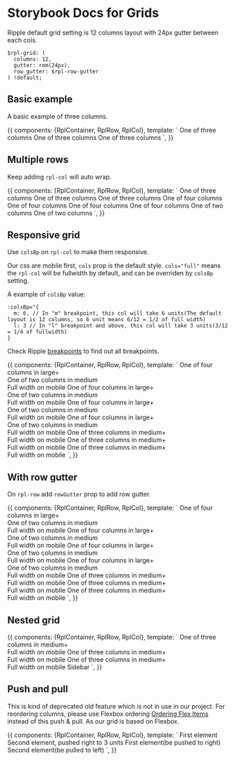 
<Meta title="Atoms|Grid"/>

# Storybook Docs for Grids

Ripple default grid setting is 12 columns layout with 24px gutter between each cols.

```
$rpl-grid: (
  columns: 12,
  gutter: rem(24px),
  row_gutter: $rpl-row-gutter
) !default;
```

## Basic example

A basic example of three columns.

<Preview>
  <Story name="basic">
    {{
      components: {RplContainer, RplRow, RplCol},
      template: `
  <RplContainer class="demo-grid">
    <rpl-row>
      <rpl-col cols=4>One of three columns</rpl-col>
      <rpl-col cols=4>One of three columns</rpl-col>
      <rpl-col cols=4>One of three columns</rpl-col>
    </rpl-row>
  </RplContainer>`,
    }}
  </Story>
</Preview>

## Multiple rows

Keep adding `rpl-col` will auto wrap.

<Preview>
  <Story name="multiple rows">
    {{
      components: {RplContainer, RplRow, RplCol},
      template: `
  <RplContainer class="demo-grid">
    <rpl-row>
      <rpl-col cols=4>One of three columns</rpl-col>
      <rpl-col cols=4>One of three columns</rpl-col>
      <rpl-col cols=4>One of three columns</rpl-col>
      <rpl-col cols=3>One of four columns</rpl-col>
      <rpl-col cols=3>One of four columns</rpl-col>
      <rpl-col cols=3>One of four columns</rpl-col>
      <rpl-col cols=3>One of four columns</rpl-col>
      <rpl-col cols=6>One of two columns</rpl-col>
      <rpl-col cols=6>One of two columns</rpl-col>
    </rpl-row>
  </RplContainer>`,
    }}
  </Story>
</Preview>

## Responsive grid

Use `colsBp` on `rpl-col` to make them responsive.

Our css are mobile first, `cols` prop is the default style. `cols="full"` means the `rpl-col` will be fullwidth by default, and can be overriden by `colsBp` setting.

A example of `colsBp` value:
```
:colsBp="{
  m: 6, // In "m" breakpoint, this col will take 6 units(The default layout is 12 columns, so 6 unit means 6/12 = 1/2 of full width)
  l: 3 // In "l" breakpoint and above, this col will take 3 units(3/12 = 1/4 of fullwidth)
}
```
Check Ripple [breakpoints](https://ripple.sdp.vic.gov.au/?path=/story/atoms-global--breakpoints) to find out all breakpoints.

<Preview>
  <Story name="responsive" height="300px">
    {{
      components: {RplContainer, RplRow, RplCol},
      template: `
  <RplContainer class="demo-grid">
    <rpl-row>
      <rpl-col cols="full" :colsBp="{m: 6, l: 3}">
        One of four columns in large+<br/>
        One of two columns in medium<br/>
        Full width on mobile
      </rpl-col>
      <rpl-col cols="full" :colsBp="{m: 6, l: 3}">
        One of four columns in large+<br/>
        One of two columns in medium<br/>
        Full width on mobile
      </rpl-col>
      <rpl-col cols="full" :colsBp="{m: 6, l: 3}">
        One of four columns in large+<br/>
        One of two columns in medium<br/>
        Full width on mobile
      </rpl-col>
      <rpl-col cols="full" :colsBp="{m: 6, l: 3}">
        One of four columns in large+<br/>
        One of two columns in medium<br/>
        Full width on mobile
      </rpl-col>
      <rpl-col cols="full" :colsBp="{m: 4}">
        One of three columns in medium+<br/>
        Full width on mobile
      </rpl-col>
      <rpl-col cols="full" :colsBp="{m: 4}">
        One of three columns in medium+<br/>
        Full width on mobile
      </rpl-col>
      <rpl-col cols="full" :colsBp="{m: 4}">
        One of three columns in medium+ <br/>
        Full width on mobile
      </rpl-col>
    </rpl-row>
  </RplContainer>`,
    }}
  </Story>
</Preview>

## With row gutter

On `rpl-row` add `rowGutter` prop to add row gutter.

<Preview>
  <Story name="row gutter" height="300px">
    {{
      components: {RplContainer, RplRow, RplCol},
      template: `
  <RplContainer class="demo-grid">
    <rpl-row rowGutter>
      <rpl-col cols="full" :colsBp="{m: 6, l: 3}">
        One of four columns in large+<br/>
        One of two columns in medium<br/>
        Full width on mobile
      </rpl-col>
      <rpl-col cols="full" :colsBp="{m: 6, l: 3}">
        One of four columns in large+<br/>
        One of two columns in medium<br/>
        Full width on mobile
      </rpl-col>
      <rpl-col cols="full" :colsBp="{m: 6, l: 3}">
        One of four columns in large+<br/>
        One of two columns in medium<br/>
        Full width on mobile
      </rpl-col>
      <rpl-col cols="full" :colsBp="{m: 6, l: 3}">
        One of four columns in large+<br/>
        One of two columns in medium<br/>
        Full width on mobile
      </rpl-col>
      <rpl-col cols="full" :colsBp="{m: 4}">
        One of three columns in medium+<br/>
        Full width on mobile
      </rpl-col>
      <rpl-col cols="full" :colsBp="{m: 4}">
        One of three columns in medium+<br/>
        Full width on mobile
      </rpl-col>
      <rpl-col cols="full" :colsBp="{m: 4}">
        One of three columns in medium+ <br/>
        Full width on mobile
      </rpl-col>
    </rpl-row>
  </RplContainer>`,
    }}
  </Story>
</Preview>

## Nested grid
<Preview>
  <Story name="nested" height="300px">
    {{
      components: {RplContainer, RplRow, RplCol},
      template: `
  <RplContainer class="demo-grid">
    <rpl-row>
      <rpl-col cols="full" :colsBp="{m: 8}">
        <rpl-row>
          <rpl-col cols="full" :colsBp="{m: 4}">
            One of three columns in medium+<br/>
            Full width on mobile
          </rpl-col>
          <rpl-col cols="full" :colsBp="{m: 4}">
            One of three columns in medium+<br/>
            Full width on mobile
          </rpl-col>
          <rpl-col cols="full" :colsBp="{m: 4}">
            One of three columns in medium+ <br/>
            Full width on mobile
          </rpl-col>
        </rpl-row>
      </rpl-col>
      <rpl-col cols="full" :colsBp="{m: 4}">Sidebar</rpl-col>
    </rpl-row>
  </RplContainer>`,
    }}
  </Story>
</Preview>

## Push and pull

This is kind of deprecated old feature which is not in use in our project.
For reordering columns, please use Flexbox ordering [Ordering Flex Items
](https://developer.mozilla.org/en-US/docs/Web/CSS/CSS_Flexible_Box_Layout/Ordering_Flex_Items) instead of this push & pull. As our grid is based on Flexbox.

<Preview>
  <Story name="push and pull">
    {{
      components: {RplContainer, RplRow, RplCol},
      template: `
  <RplContainer class="demo-grid">
    <rpl-row>
      <rpl-col cols="full" :colsBp="{m: 3}"">
        First element
      </rpl-col>
      <rpl-col cols="full" :colsBp="{m: 3}" :push="{m: 3}">
        Second element, pushed right to 3 units
      </rpl-col>
    </rpl-row>
    <rpl-row>
      <rpl-col cols="full" :colsBp="{m: 6}" :push="{m: 6}">
        First element(be pushed to right)
      </rpl-col>
      <rpl-col cols="full" :colsBp="{m: 6}" :pull="{m: 6}">
        Second element(be pulled to left)
      </rpl-col>
    </rpl-row>
  </RplContainer>`,
    }}
  </Story>
</Preview>
